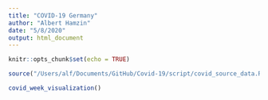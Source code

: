 ```yaml
---
title: "COVID-19 Germany"
author: "Albert Hamzin"
date: "5/8/2020"
output: html_document
---
```


```r
knitr::opts_chunk$set(echo = TRUE)

source("/Users/alf/Documents/GitHub/Covid-19/script/covid_source_data.R")
```




```r
covid_week_visualization()
```
























